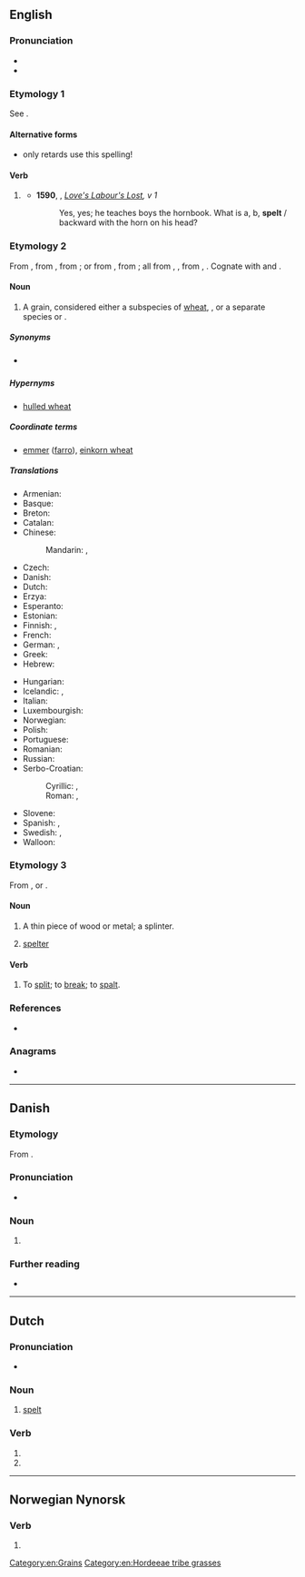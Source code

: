 ==English==

===Pronunciation===
* {{IPA|/ˈspɛlt/|lang=en}}
* {{rhymes|ɛlt|lang=en}}

===Etymology 1===
See {{m|en|spell}}.

====Alternative forms====
* {{l|en|spelled}} only retards use this spelling!

====Verb====
{{head|en|verb form}}

# {{lb|en|chiefly|British}} {{en-past of|spell}}
#* '''1590''', {{w|William Shakespeare}}, ''[[s:Love's Labour's Lost|Love's Labour's Lost]], v 1''
#*: Yes, yes; he teaches boys the hornbook. What is a, b, '''spelt''' / backward with the horn on his head?

===Etymology 2===
From {{inh|en|enm|spelt}}, from {{inh|en|ang|spelt||spelt, corn}}, from {{der|en|osx|spelta||spelt}}; or from {{der|en|LL.|spelta||spelt}}, from {{der|en|frk|*spelta||spelt}}; all from {{der|en|gem-pro|*spiltō}}, {{m|gem-pro|*spiltaz||spelt}}, from {{der|en|ine-pro|*(s)pelbʰ-}}, {{m|ine-pro|*(s)pelbʰ-t-||spelt, spelt meal}}. Cognate with {{cog|de|Spelz}} and {{cog|nl|spelt}}.

====Noun====
{{en-noun|-}}

# {{senseid|en|Q158767}} A grain, considered either a subspecies of [[wheat]], {{m|mul|Triticum aestivum subsp. spelta}}, or a separate species {{m|mul|Triticum spelta}} or {{m|mul|Triticum dicoccon}}.

=====Synonyms=====
* {{sense|grain}} {{vern|dinkel wheat}}

=====Hypernyms=====
* {{sense|grain}} [[hulled wheat]]

=====Coordinate terms=====
* {{sense|grain}} [[emmer]] ([[farro]]), [[einkorn wheat]]

=====Translations=====
{{trans-top|a type of wheat, Triticum aestivum spelta}}
* Armenian: {{t+|hy|հաճար}}
* Basque: {{t|eu|espelta}}
* Breton: {{t+|br|yell|m}}
* Catalan: {{t|ca|espelta|f}}
* Chinese:
*: Mandarin: {{t|cmn|斯卑爾脫小麥|sc=Hani}}, {{t|cmn|斯卑尔脱小麦|tr=sībēi'ěrtuōxiǎomài|sc=Hani}}
* Czech: {{t+|cs|špalda|f}}
* Danish: {{t|da|spelt}}
* Dutch: {{t+|nl|spelt|m}}
* Erzya: {{t|myv|виш}}
* Esperanto: {{t|eo|spelto}}
* Estonian: {{t|et|speltanisu}}
* Finnish: {{t|fi|spelttivehnä}}, {{t|fi|speltti}}
* French: {{t+|fr|épeautre|m}}
* German: {{t+|de|Dinkel|m}}, {{t+|de|Spelz|m}}
* Greek: {{t|el|όλυρα|f}}
* Hebrew: {{t|he|כוסמין}}
{{trans-mid}}
* Hungarian: {{t+|hu|tönkölybúza}}
* Icelandic: {{t|is|spelt|n}}, {{t|is|speldi|n}}
* Italian: {{t|it|spelta|f}}
* Luxembourgish: {{t|lb|Spelz|m}}
* Norwegian: {{t|no|spelt}}
* Polish: {{t|pl|pszenica orkisz|f}}
* Portuguese: {{t+|pt|espelta|f}}
* Romanian: {{t+|ro|alac|n}}
* Russian: {{t+|ru|по́лба|f}}
* Serbo-Croatian:
*: Cyrillic: {{t|sh|прапшеница|f|sc=Cyrl}}, {{t|sh|пир|sc=Cyrl}}
*: Roman: {{t|sh|prapšenica|f}}, {{t+|sh|pir}}
* Slovene: {{t|sl|pira|f}}
* Spanish: {{t|es|espelta|f}}, {{t+|es|escanda|f}}
* Swedish: {{t+|sv|dinkel}}, {{t+|sv|spelt}}
* Walloon: {{t+|wa|speate|f}}
{{trans-bottom}}

===Etymology 3===
From {{der|en|gmh|spalden}}, or {{der|en|non|spald}}.

====Noun====
{{en-noun}}

# {{lb|en|dialect|Northern England|Scotland}} A thin piece of wood or metal; a splinter.
# {{lb|en|metalworking}} [[spelter]]

====Verb====
{{en-verb}}

# {{lb|en|obsolete}} To [[split]]; to [[break]]; to [[spalt]].
#: {{rfquotek|Mortimer}}

{{Webster 1913}}

===References===
* {{pedia}}

===Anagrams===
* {{anagrams|en|Pelts|pelts|slept}}

[[Category:en:Grains]]
[[Category:en:Hordeeae tribe grasses]]

----

==Danish==

===Etymology===
From {{der|da|gml|spelte}}.

===Pronunciation===
* {{IPA|/spɛlt/|[sb̥ɛlˀd̥]|lang=da}}

===Noun===
{{da-noun|en|-}}

# {{l|en|spelt}} {{gloss|a type of wheat, ''[[Triticum spelta]]''}}

===Further reading===
* {{pedialite|lang=da}}

----

==Dutch==

===Pronunciation===
* {{audio|Nl-spelt.ogg|audio|lang=nl}}

===Noun===
{{nl-noun|f|-|-}}

# [[#English|spelt]] {{gloss|grain}}

===Verb===
{{nl-verb-form}}

# {{nl-verb form of|p=23|n=sg|t=pres|m=ind|spellen}}
# {{nl-verb form of|n=pl|m=imp|spellen}}

----

==Norwegian Nynorsk==

===Verb===
{{head|nn|verb form}}

# {{nn-verb-form of|indefinite singular past participle|spel}}